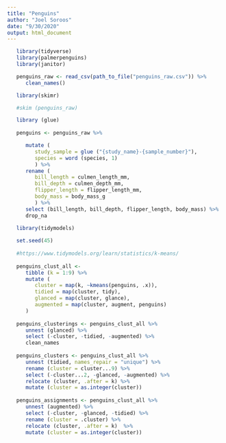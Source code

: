 ```yaml
---
title: "Penguins"
author: "Joel Soroos"
date: "9/30/2020"
output: html_document
---
```



```r

   library(tidyverse)
   library(palmerpenguins)
   library(janitor)

   penguins_raw <- read_csv(path_to_file("penguins_raw.csv")) %>%
      clean_names()
```


```r

   library(skimr)

   #skim (penguins_raw)
```


```r

   library (glue)
   
   penguins <- penguins_raw %>%

      mutate (
         study_sample = glue ("{study_name}-{sample_number}"),
         species = word (species, 1)
         ) %>%
      rename (
         bill_length = culmen_length_mm,
         bill_depth = culmen_depth_mm,
         flipper_length = flipper_length_mm,
         body_mass = body_mass_g
         ) %>%
      select (bill_length, bill_depth, flipper_length, body_mass) %>%
      drop_na
```

```r

   library(tidymodels)
   
   set.seed(45)
   
   #https://www.tidymodels.org/learn/statistics/k-means/
   
   penguins_clust_all <- 
      tibble (k = 1:9) %>%
      mutate (
         cluster = map(k, ~kmeans(penguins, .x)),
         tidied = map(cluster, tidy),
         glanced = map(cluster, glance),
         augmented = map(cluster, augment, penguins)
      )
   
   penguins_clusterings <- penguins_clust_all %>%
      unnest (glanced) %>%
      select (-cluster, -tidied, -augmented) %>%
      clean_names
   
   penguins_clusters <- penguins_clust_all %>%
      unnest (tidied, names_repair = "unique") %>%
      rename (cluster = cluster...9) %>%
      select (-cluster...2, -glanced, -augmented) %>%
      relocate (cluster, .after = k) %>%
      mutate (cluster = as.integer(cluster))
   
   penguins_assignments <- penguins_clust_all %>%
      unnest (augmented) %>%
      select (-cluster, -glanced, -tidied) %>%
      rename (cluster = .cluster) %>%
      relocate (cluster, .after = k)  %>%
      mutate (cluster = as.integer(cluster))
```

